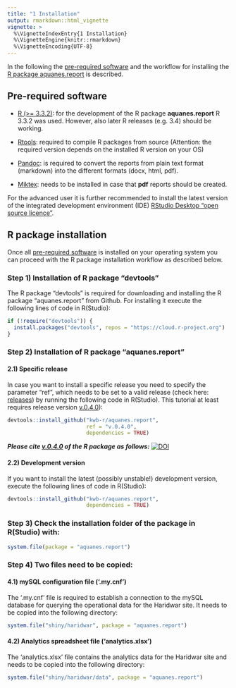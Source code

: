 ---
title: "1 Installation"
output: rmarkdown::html_vignette
vignette: >
  %\VignetteIndexEntry{1 Installation}
  %\VignetteEngine{knitr::rmarkdown}
  %\VignetteEncoding{UTF-8}
---

In the following the [pre-required software](#pre-required-software) and the 
workflow for installing the [R package aquanes.report](#r-package-installation) 
is described.


## Pre-required software


- [R (>= 3.3.2)](https://cloud.r-project.org/): for the development of the R 
package **aquanes.report** R 3.3.2 was used. However, also later R releases (e.g. 3.4) should be working.  

- [Rtools](https://cran.rstudio.com/bin/windows/Rtools/): required to compile R packages from source (Attention: the required 
version depends on the installed R version on your OS)

- [Pandoc](http://pandoc.org/installing.html): is required to convert the reports 
from plain text format (markdown) into the different formats (docx, html, pdf). 

- [Miktex](https://miktex.org/download): needs to be installed in case that **pdf** reports should be created.


For the advanced user it is further recommended to install the latest version of 
the integrated development environment (IDE) [RStudio Desktop "open source licence"](https://www.rstudio.com/products/rstudio/download2/#download). 


## R package installation

Once all [pre-required software](#pre-required-software) is installed on your operating system you can proceed with the R package installation workflow as described below.


### Step 1) Installation of R package "devtools" 

The R package "devtools" is required for downloading and installing the R package "aquanes.report" from Github. 
For installing it execute the following lines of code in R(Studio):
```r
if (!require("devtools")) {
  install.packages("devtools", repos = "https://cloud.r-project.org")
}
```

### Step 2) Installation of R package "aquanes.report"
#### 2.1) Specific release 

In case you want to install a specific release you need to specify the 
parameter "ref", which needs to be set to a valid release (check here: [releases](https://github.com/KWB-R/aquanes.report/releases)) by running the following code in R(Studio). This tutorial at least requires release version [v.0.4.0](https://github.com/KWB-R/aquanes.report/releases/tag/v.0.4.0)):
```r
devtools::install_github("kwb-r/aquanes.report", 
                         ref = "v.0.4.0",
                         dependencies = TRUE)
```

***Please cite [v.0.4.0](https://github.com/KWB-R/aquanes.report/releases/tag/v.0.4.0) 
of the R package as follows:*** [![DOI](https://zenodo.org/badge/DOI/10.5281/zenodo.825030.svg)](https://doi.org/10.5281/zenodo.825030)

#### 2.2) Development version

If you want to install the latest (possibly unstable!) development version, 
execute the following lines of code in R(Studio):

```r
devtools::install_github("kwb-r/aquanes.report", 
                         dependencies = TRUE)
```

### Step 3) Check the installation folder of the package in R(Studio) with:
```r
system.file(package = "aquanes.report")
``` 

### Step 4) Two files need to be copied:

#### 4.1) mySQL configuration file ('.my.cnf')

The '.my.cnf' file is required to establish a connection to the mySQL database 
for querying the operational data for the Haridwar site. It needs to be copied into the following directory:
```r
system.file("shiny/haridwar", package = "aquanes.report")
``` 
#### 4.2) Analytics spreadsheet file ('analytics.xlsx')

The 'analytics.xlsx' file contains the analytics data for the Haridwar site and 
needs to be copied into the following directory:

```r
system.file("shiny/haridwar/data", package = "aquanes.report")
```

